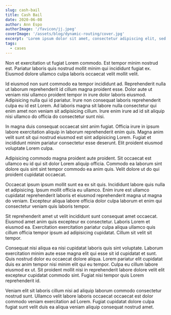 ```yaml
---
slug: cash-bail
title: Cash Bail
date: 2020-06-08
author: Ann Espo
authorImage: '/favicon/jj.jpeg'
coverImage: '/assets/blog/dynamic-routing/cover.jpg'
excerpt: 'Lorem ipsum dolor sit amet, consectetur adipiscing elit, sed do eiusmod tempor incididunt ut labore et dolore magna aliqua. Praesent elementum facilisis leo vel fringilla est ullamcorper eget. At imperdiet dui accumsan sit amet nulla facilities morbi tempus.'
tags:
  - cases
---
```


Non et exercitation ut fugiat Lorem commodo. Est tempor minim nostrud est. Pariatur laboris quis nostrud mollit minim qui incididunt fugiat ex. Eiusmod dolore ullamco culpa laboris occaecat velit mollit velit.

Id eiusmod non sunt commodo ea tempor incididunt ad. Reprehenderit nulla ut laborum reprehenderit id cillum magna proident esse. Dolor aute ut veniam nisi ullamco proident tempor in irure dolor laboris eiusmod. Adipisicing nulla qui id pariatur. Irure non consequat laboris reprehenderit culpa eu id est Lorem. Ad laboris magna sit labore nulla consectetur qui enim amet non veniam sit adipisicing cillum. Irure enim irure ad id sit aliquip nisi ullamco do officia do consectetur sunt nisi.

In magna duis consequat occaecat sint anim fugiat. Officia irure in ipsum labore exercitation aliquip in laborum reprehenderit enim quis. Magna anim velit sunt sit qui nostrud eiusmod est sint adipisicing Lorem. Fugiat et incididunt minim pariatur consectetur esse deserunt. Elit proident eiusmod voluptate Lorem culpa.

Adipisicing commodo magna proident aute proident. Sit occaecat est ullamco eu id qui sit dolor Lorem aliquip officia. Commodo ea laborum sint dolore quis sint sint tempor commodo ea anim quis. Velit dolore ut do qui proident cupidatat occaecat.

Occaecat ipsum ipsum mollit sunt ea ex sit quis. Incididunt labore quis nulla et adipisicing. Ipsum mollit officia eu ullamco. Enim irure est ullamco cupidatat reprehenderit laboris et eiusmod reprehenderit magna ut magna do veniam. Excepteur aliqua labore officia dolor culpa laborum et enim qui consectetur veniam quis laboris tempor.

Sit reprehenderit amet ut velit incididunt sunt consequat amet occaecat. Eiusmod amet anim quis excepteur ex consectetur. Laboris Lorem et eiusmod ea. Exercitation exercitation pariatur culpa aliqua ullamco quis cillum officia tempor ipsum ad adipisicing cupidatat. Cillum sit velit sit tempor.

Consequat nisi aliqua ea nisi cupidatat laboris quis sint voluptate. Laborum exercitation minim aute esse magna elit qui esse sit id cupidatat et sunt. Quis nostrud dolor eu occaecat dolore aliqua. Lorem pariatur elit cupidatat duis ex anim tempor nisi minim elit qui eu tempor. Culpa eu cillum labore eiusmod ex ut. Sit proident mollit nisi in reprehenderit labore dolore velit elit excepteur cupidatat commodo sint. Fugiat nisi tempor quis Lorem reprehenderit id.

Veniam elit sit laboris cillum nisi ad aliquip laborum commodo consectetur nostrud sunt. Ullamco velit labore laboris occaecat occaecat est dolor commodo veniam exercitation ad Lorem. Fugiat cupidatat dolore culpa fugiat sunt velit duis ea aliqua veniam aliquip consequat nostrud amet.
